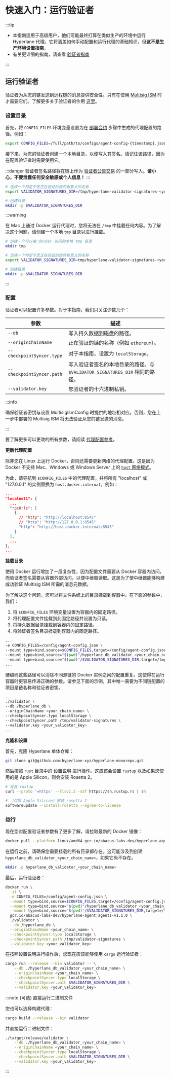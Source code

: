 

# 快速入门：运行验证者

:::tip

- 本指南适用于高级用户，他们可能最终打算在类似生产的环境中运行 Hyperlane 代理。它将涵盖如何手动配置和运行代理的基础知识，但**这不是生产环境设置指南**。
- 有关更详细的指南，请查看 [验证者指南](docs/operate/validators/run-validators.mdx)

:::

<TerminologyPartial />

## 运行验证者

验证者为从您的链发送到远程链的消息提供安全性。只有在使用 [Multisig ISM](docs/protocol/ISM/multisig-ISM.mdx) 时才需要它们。了解更多关于验证者的作用 [这里](../protocol/agents/validators.mdx)。

### 设置目录

首先，将 `CONFIG_FILES` 环境变量设置为在 [部署合约](#2-deploy-contracts) 步骤中生成的代理配置的路径。例如：

```bash
export CONFIG_FILES=/full/path/to/configs/agent-config-{timestamp}.json
```

接下来，为您的验证者创建一个本地目录，以便写入其签名。请记住该路径，因为在配置验证者时需要使用它。

:::danger
验证者签名路径将在链上作为 [验证者公告交易](docs/guides/implementation-guide.mdx#validator-announce) 的一部分写入。**请小心，不要泄露任何安全敏感或个人信息！**
:::

```sh
# 选择一个特定于您正在验证的链的有意义的名称
export VALIDATOR_SIGNATURES_DIR=/tmp/hyperlane-validator-signatures-<your_chain_name>

# 创建目录
mkdir -p $VALIDATOR_SIGNATURES_DIR
```

:::warning

在 Mac 上通过 Docker 运行代理时，您将无法在 `/tmp` 中挂载任何内容。为了解决这个问题，请创建一个本地 `tmp` 目录以进行挂载。

```sh
# 创建一个可以被 docker 访问的本地 tmp 目录
mkdir tmp

# 选择一个特定于您正在验证的链的有意义的名称
export VALIDATOR_SIGNATURES_DIR=tmp/hyperlane-validator-signatures-<your_chain_name>

# 创建目录
mkdir -p $VALIDATOR_SIGNATURES_DIR
```

:::

### 配置

验证者可以配置许多参数。对于本指南，我们只关注少数几个：

| 参数                     | 描述                                                                                                       |
| ----------------------- | --------------------------------------------------------------------------------------------------------- |
| `--db`                  | 写入持久数据到磁盘的路径。                                                                                   |
| `--originChainName`      | 正在验证的链的名称（例如 `ethereum`）。                                                                    |
| `--checkpointSyncer.type` | 对于本指南，设置为 `localStorage`。                                                                         |
| `--checkpointSyncer.path` | 写入验证者签名的本地目录的路径。与 `$VALIDATOR_SIGNATURES_DIR` 相同的路径。                               |
| `--validator.key`       | 您验证者的十六进制私钥。                                                                                   |

:::info

确保验证者密钥与设置 MultisigIsmConfig 时提供的地址相对应。否则，您在上一步中部署的 Multisig ISM 将无法验证从您的链发送的消息。

:::

要了解更多可以更改的所有参数，请阅读 [代理配置参考](docs/operate/config-reference.mdx)。

<Tabs groupId="docker">
<TabItem value="docker" label="Using Docker">

**更新代理配置**

除非您在 Linux 上运行 Docker，否则还需要更新网络的代理配置。这是因为 Docker 不支持 Mac、Windows 或 Windows Server 上的 [`host` 网络模式](https://docs.docker.com/network/drivers/host/)。

为此，请导航到 `$CONFIG_FILES` 中的代理配置，并将所有 "localhost" 或 "127.0.0.1" 的实例替换为 `host.docker.internal`。例如：

```json
...
"localnet1": {
  ...
  "rpcUrls": [
    {
      // "http": "http://localhost:8545"
      // "http": "http://127.0.0.1:8545"
      "http": "http://host.docker.internal:8545"
    }
  ],
  ...
},
...
```

**挂载目录**

使用 Docker 运行增加了一层复杂性，因为配置文件需要从 Docker 容器内访问，而验证者签名需要从容器外部访问，以便中继器读取。这是为了使中继器能够构建成功验证 Multisig ISM 所需的消息元数据。

为了解决这个问题，您可以将文件系统上的目录挂载到容器中。在下面的参数中，我们：

1. 将 `$CONFIG_FILES` 环境变量设置为容器内的固定路径。
2. 将代理配置文件挂载到此固定路径并设置为只读。
3. 将持久数据目录挂载到容器内的固定路径。
4. 将验证者签名目录挂载到容器内的固定路径。

```sh
...
-e CONFIG_FILES=/config/agent-config.json \
--mount type=bind,source=$CONFIG_FILES,target=/config/agent-config.json,readonly \
--mount type=bind,source="$(pwd)"/hyperlane_db_validator_<your_chain_name>,target=/hyperlane_db \
--mount type=bind,source="$(pwd)"/$VALIDATOR_SIGNATURES_DIR,target=/tmp/validator-signatures \
...
```

硬编码这些路径可以消除不同源链的 Docker 实例之间的配置重复。这使得在运行容器时更容易传递正确的参数。请参见下面的示例，其中唯一需要为不同链配置的项目是链名称和验证者密钥。

```sh
...
./validator \
--db /hyperlane_db \
--originChainName <your_chain_name> \
--checkpointSyncer.type localStorage \
--checkpointSyncer.path /tmp/validator-signatures \
--validator.key <your_validator_key>
...
```

</TabItem>
<TabItem value="from-source" label="Building from source">

**克隆和设置**

首先，克隆 Hyperlane 单体仓库：

```sh
git clone git@github.com:hyperlane-xyz/hyperlane-monorepo.git
```

然后按照 `rust` 目录中的 [设置说明](https://github.com/hyperlane-xyz/hyperlane-monorepo/blob/main/rust/README.md) 进行操作。这应该会设置 `rustup` 以及如果您使用的是 Apple Silicon，则会安装 Rosetta 2。

```sh
# 安装 rustup
curl --proto '=https' --tlsv1.2 -sSf https://sh.rustup.rs | sh

# （仅限 Apple Silicon）安装 rosetta 2
softwareupdate --install-rosetta --agree-to-license
```

</TabItem>
</Tabs>

### 运行

<Tabs groupId="docker">
<TabItem value="docker" label="Using Docker">
现在您对配置验证者参数有了更多了解，请拉取最新的 Docker 镜像：

```sh
docker pull --platform linux/amd64 gcr.io/abacus-labs-dev/hyperlane-agent:agents-v1.1.0
```

在运行之前，请确保您需要挂载的所有目录都存在。这可能涉及到创建 `hyperlane_db_validator_<your_chain_name>`，如果它尚不存在。

```sh
mkdir -p hyperlane_db_validator_<your_chain_name>
```

最后，运行验证者：

```sh
docker run \
  -it \
  -e CONFIG_FILES=/config/agent-config.json \
  --mount type=bind,source=$CONFIG_FILES,target=/config/agent-config.json,readonly \
  --mount type=bind,source="$(pwd)"/hyperlane_db_validator_<your_chain_name>,target=/hyperlane_db \
  --mount type=bind,source="$(pwd)"/$VALIDATOR_SIGNATURES_DIR,target=/tmp/validator-signatures \
  gcr.io/abacus-labs-dev/hyperlane-agent:agents-v1.1.0 \
  ./validator \
  --db /hyperlane_db \
  --originChainName <your_chain_name> \
  --checkpointSyncer.type localStorage \
  --checkpointSyncer.path /tmp/validator-signatures \
  --validator.key <your_validator_key>
```

</TabItem>

<TabItem value="from-source" label="Building from source">

在按照设置说明进行操作后，您现在应该能够使用 `cargo` 运行验证者：

```sh
cargo run --release --bin validator -- \
    --db ./hyperlane_db_validator_<your_chain_name> \
    --originChainName <your_chain_name> \
    --checkpointSyncer.type localStorage \
    --checkpointSyncer.path $VALIDATOR_SIGNATURES_DIR \
    --validator.key <your_validator_key>
```

:::note (可选) 直接运行二进制文件

您也可以选择构建代理：

```sh
cargo build --release --bin validator
```

并直接运行二进制文件：

```sh
./target/release/validator \
    --db ./hyperlane_db_validator_<your_chain_name> \
    --originChainName <your_chain_name> \
    --checkpointSyncer.type localStorage \
    --checkpointSyncer.path $VALIDATOR_SIGNATURES_DIR \
    --validator.key <your_validator_key>
```

:::

</TabItem>
</Tabs>
